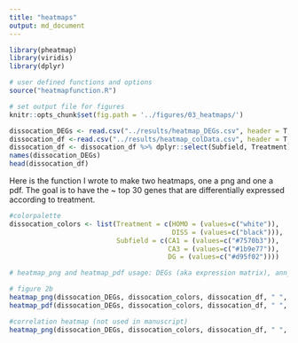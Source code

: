 ```yaml
---
title: "heatmaps"
output: md_document
---
```


```r
library(pheatmap)
library(viridis)
library(dplyr)

# user defined functions and options
source("heatmapfunction.R") 

# set output file for figures 
knitr::opts_chunk$set(fig.path = '../figures/03_heatmaps/')
```


```r
dissocation_DEGs <- read.csv("../results/heatmap_DEGs.csv", header = T, check.names = F)
dissocation_df <-read.csv("../results/heatmap_colData.csv", header = T, row.names = 1)
dissocation_df <- dissocation_df %>% dplyr::select(Subfield, Treatment)
names(dissocation_DEGs)
head(dissocation_df)
```

Here is the function I wrote to make two heatmaps, one a png and one a pdf. The goal is to have the ~ top 30 genes that are differentially expressed according to treatment.


```r
#colorpalette
dissocation_colors <- list(Treatment = c(HOMO = (values=c("white")), 
                                         DISS = (values=c("black"))),
                           Subfield = c(CA1 = (values=c("#7570b3")),
                                        CA3 = (values=c("#1b9e77")), 
                                        DG = (values=c("#d95f02"))))

# heatmap_png and heatmap_pdf usage: DEGs (aka expression matrix), ann_colors, df (aka annotation df), title, clustercolsmethod)

# figure 2b
heatmap_png(dissocation_DEGs, dissocation_colors, dissocation_df, " ", "euclidean")
heatmap_pdf(dissocation_DEGs, dissocation_colors, dissocation_df, " ", "euclidean")

#correlation heatmap (not used in manuscript)
heatmap_png(dissocation_DEGs, dissocation_colors, dissocation_df, " ", "correlation")
```


